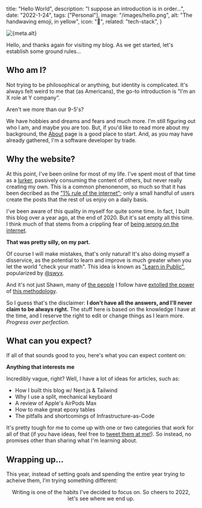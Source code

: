 <!-- Post metadata -->


  title: "Hello World",
  description: "I suppose an introduction is in order...",
  date: "2022-1-24",
  tags: ["Personal"],
  image: "/images/hello.png",
  alt: "The handwaving emoji, in yellow",
  icon: "👋",
  related: "tech-stack",
}


<div className="flex justify-center">
  <Image
    width={1024}
    height={512}
    src={banner}
    alt={meta.alt}
    placeholder="blur"
    priority
  />
</div>

<!-- Post content -->

Hello, and thanks again for visiting my blog. As we get started, let's establish some ground rules...

## Who am I?

Not trying to be philosophical or anything, but identity is complicated. It's always felt weird to me that (as Americans), the go-to introduction is "I'm an X role at Y company".

Aren't we more than our 9-5's?

We have hobbies and dreams and fears and much more. I'm still figuring out who I am, and maybe you are too. But, if you'd like to read more about my background, the [About](/about) page is a good place to start. And, as you may have already gathered, I'm a software developer by trade.

## Why the website?

At this point, I've been online for most of my life. I've spent most of that time as a [lurker](https://en.wikipedia.org/wiki/Lurker), passively consuming the content of others, but never really creating my own. This is a common phenonenom, so much so that it has been decribed as the ["1% rule of the internet"](<https://en.wikipedia.org/wiki/1%25_rule_(Internet_culture)>); only a small handful of users create the posts that the rest of us enjoy on a daily basis.

I've been aware of this quality in myself for quite some time. In fact, I built this blog over a year ago, at the end of 2020. But it's sat empty all this time. I think much of that stems from a crippling fear of [being wrong on the internet](https://xkcd.com/386/).

**That was pretty silly, on my part.**

Of course I will make mistakes, that's only natural! It's also doing myself a disservice, as the potential to learn and improve is much greater when you let the world "check your math". This idea is known as ["Learn in Public"](https://www.swyx.io/learn-in-public/), popularized by [@swyx](https://twitter.com/swyx).

And it's not just Shawn, many of [the people](https://twitter.com/Stammy/status/1393217964841787397) I follow have [extolled the power](https://www.fabrizio.so/notes/grow-on-twitter) of [this methodology](https://twitter.com/SimonHoiberg/status/1452218476807000067).

So I guess that's the disclaimer: **I don't have all the answers, and I'll never claim to be always right.** The stuff here is based on the knowledge I have at the time, and I reserve the right to edit or change things as I learn more. _Progress over perfection_.

## What can you expect?

If all of that sounds good to you, here's what you can expect content on:

**Anything that interests me**

Incredibly vague, right? Well, I have a lot of ideas for articles, such as:

- How I built this blog w/ Next.js & Tailwind
- Why I use a split, mechanical keyboard
- A review of Apple's AirPods Max
- How to make great epoxy tables
- The pitfalls and shortcomings of Infrastructure-as-Code

It's pretty tough for me to come up with one or two categories that work for all of that (if you have ideas, feel free to [tweet them at me!](https://twitter.com/maxpetretta)). So instead, no promises other than sharing what I'm learning about.

## Wrapping up...

This year, instead of setting goals and spending the entire year trying to acheive them, I'm trying something different:

<Tweet align="center" tweetLink="maxpetretta/status/1483882167528669184" />

Writing is one of the habits I've decided to focus on. So cheers to 2022, let's see where we end up.
